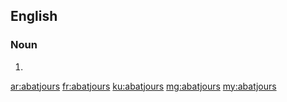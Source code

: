 ==English==

===Noun===
{{head|en}}

# {{plural of|abatjour}}

[[ar:abatjours]]
[[fr:abatjours]]
[[ku:abatjours]]
[[mg:abatjours]]
[[my:abatjours]]